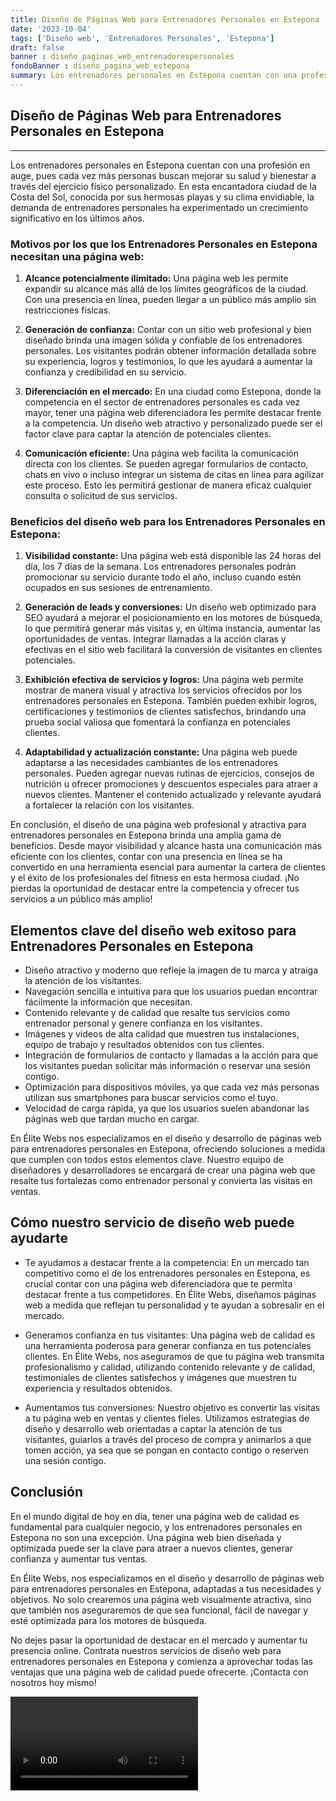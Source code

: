 ```yaml
---
title: Diseño de Páginas Web para Entrenadores Personales en Estepona
date: '2023-10-04'
tags: ['Diseño web', 'Entrenadores Personales', 'Estepona']
draft: false
banner : diseño_paginas_web_entrenadorespersonales
fondoBanner : diseño_pagina_web_estepona
summary: Los entrenadores personales en Estepona cuentan con una profesión en auge, pues cada vez más personas buscan mejorar su salud y bienestar a través del ejercicio físico personalizado. En esta encantadora ciudad de la Costa del Sol, conocida por sus hermosas playas y su clima envidiable, la demanda de entrenadores personales ha experimentado un crecimiento significativo en los últimos años.
---
```


## **Diseño de Páginas Web para Entrenadores Personales en Estepona**
---

Los entrenadores personales en Estepona cuentan con una profesión en auge, pues cada vez más personas buscan mejorar su salud y bienestar a través del ejercicio físico personalizado. En esta encantadora ciudad de la Costa del Sol, conocida por sus hermosas playas y su clima envidiable, la demanda de entrenadores personales ha experimentado un crecimiento significativo en los últimos años.

### **Motivos por los que los Entrenadores Personales en Estepona necesitan una página web:**

1. **Alcance potencialmente ilimitado:** Una página web les permite expandir su alcance más allá de los límites geográficos de la ciudad. Con una presencia en línea, pueden llegar a un público más amplio sin restricciones físicas.

2. **Generación de confianza:** Contar con un sitio web profesional y bien diseñado brinda una imagen sólida y confiable de los entrenadores personales. Los visitantes podrán obtener información detallada sobre su experiencia, logros y testimonios, lo que les ayudará a aumentar la confianza y credibilidad en su servicio.

3. **Diferenciación en el mercado:** En una ciudad como Estepona, donde la competencia en el sector de entrenadores personales es cada vez mayor, tener una página web diferenciadora les permite destacar frente a la competencia. Un diseño web atractivo y personalizado puede ser el factor clave para captar la atención de potenciales clientes.

4. **Comunicación eficiente:** Una página web facilita la comunicación directa con los clientes. Se pueden agregar formularios de contacto, chats en vivo o incluso integrar un sistema de citas en línea para agilizar este proceso. Esto les permitirá gestionar de manera eficaz cualquier consulta o solicitud de sus servicios.

### **Beneficios del diseño web para los Entrenadores Personales en Estepona:**

1. **Visibilidad constante:** Una página web está disponible las 24 horas del día, los 7 días de la semana. Los entrenadores personales podrán promocionar su servicio durante todo el año, incluso cuando estén ocupados en sus sesiones de entrenamiento.

2. **Generación de leads y conversiones:** Un diseño web optimizado para SEO ayudará a mejorar el posicionamiento en los motores de búsqueda, lo que permitirá generar más visitas y, en última instancia, aumentar las oportunidades de ventas. Integrar llamadas a la acción claras y efectivas en el sitio web facilitará la conversión de visitantes en clientes potenciales.

3. **Exhibición efectiva de servicios y logros:** Una página web permite mostrar de manera visual y atractiva los servicios ofrecidos por los entrenadores personales en Estepona. También pueden exhibir logros, certificaciones y testimonios de clientes satisfechos, brindando una prueba social valiosa que fomentará la confianza en potenciales clientes.

4. **Adaptabilidad y actualización constante:** Una página web puede adaptarse a las necesidades cambiantes de los entrenadores personales. Pueden agregar nuevas rutinas de ejercicios, consejos de nutrición u ofrecer promociones y descuentos especiales para atraer a nuevos clientes. Mantener el contenido actualizado y relevante ayudará a fortalecer la relación con los visitantes.

En conclusión, el diseño de una página web profesional y atractiva para entrenadores personales en Estepona brinda una amplia gama de beneficios. Desde mayor visibilidad y alcance hasta una comunicación más eficiente con los clientes, contar con una presencia en línea se ha convertido en una herramienta esencial para aumentar la cartera de clientes y el éxito de los profesionales del fitness en esta hermosa ciudad. ¡No pierdas la oportunidad de destacar entre la competencia y ofrecer tus servicios a un público más amplio!

<GifSeo />

<Cta />

## Elementos clave del diseño web exitoso para Entrenadores Personales en Estepona

- Diseño atractivo y moderno que refleje la imagen de tu marca y atraiga la atención de los visitantes.
- Navegación sencilla e intuitiva para que los usuarios puedan encontrar fácilmente la información que necesitan.
- Contenido relevante y de calidad que resalte tus servicios como entrenador personal y genere confianza en los visitantes.
- Imágenes y videos de alta calidad que muestren tus instalaciones, equipo de trabajo y resultados obtenidos con tus clientes.
- Integración de formularios de contacto y llamadas a la acción para que los visitantes puedan solicitar más información o reservar una sesión contigo.
- Optimización para dispositivos móviles, ya que cada vez más personas utilizan sus smartphones para buscar servicios como el tuyo.
- Velocidad de carga rápida, ya que los usuarios suelen abandonar las páginas web que tardan mucho en cargar.

En Élite Webs nos especializamos en el diseño y desarrollo de páginas web para entrenadores personales en Estepona, ofreciendo soluciones a medida que cumplen con todos estos elementos clave. Nuestro equipo de diseñadores y desarrolladores se encargará de crear una página web que resalte tus fortalezas como entrenador personal y convierta las visitas en ventas.

## Cómo nuestro servicio de diseño web puede ayudarte

- Te ayudamos a destacar frente a la competencia: En un mercado tan competitivo como el de los entrenadores personales en Estepona, es crucial contar con una página web diferenciadora que te permita destacar frente a tus competidores. En Élite Webs, diseñamos páginas web a medida que reflejan tu personalidad y te ayudan a sobresalir en el mercado.

- Generamos confianza en tus visitantes: Una página web de calidad es una herramienta poderosa para generar confianza en tus potenciales clientes. En Élite Webs, nos aseguramos de que tu página web transmita profesionalismo y calidad, utilizando contenido relevante y de calidad, testimoniales de clientes satisfechos y imágenes que muestren tu experiencia y resultados obtenidos.

- Aumentamos tus conversiones: Nuestro objetivo es convertir las visitas a tu página web en ventas y clientes fieles. Utilizamos estrategias de diseño y desarrollo web orientadas a captar la atención de tus visitantes, guiarlos a través del proceso de compra y animarlos a que tomen acción, ya sea que se pongan en contacto contigo o reserven una sesión contigo.

## Conclusión

En el mundo digital de hoy en día, tener una página web de calidad es fundamental para cualquier negocio, y los entrenadores personales en Estepona no son una excepción. Una página web bien diseñada y optimizada puede ser la clave para atraer a nuevos clientes, generar confianza y aumentar tus ventas.

En Élite Webs, nos especializamos en el diseño y desarrollo de páginas web para entrenadores personales en Estepona, adaptadas a tus necesidades y objetivos. No solo crearemos una página web visualmente atractiva, sino que también nos aseguraremos de que sea funcional, fácil de navegar y esté optimizada para los motores de búsqueda.

No dejes pasar la oportunidad de destacar en el mercado y aumentar tu presencia online. Contrata nuestros servicios de diseño web para entrenadores personales en Estepona y comienza a aprovechar todas las ventajas que una página web de calidad puede ofrecerte. ¡Contacta con nosotros hoy mismo!

<Video />

<CtaBot job='Entrenadores Personales' city='Estepona'/>

<Gmaps query='Estepona+españa+maps' />